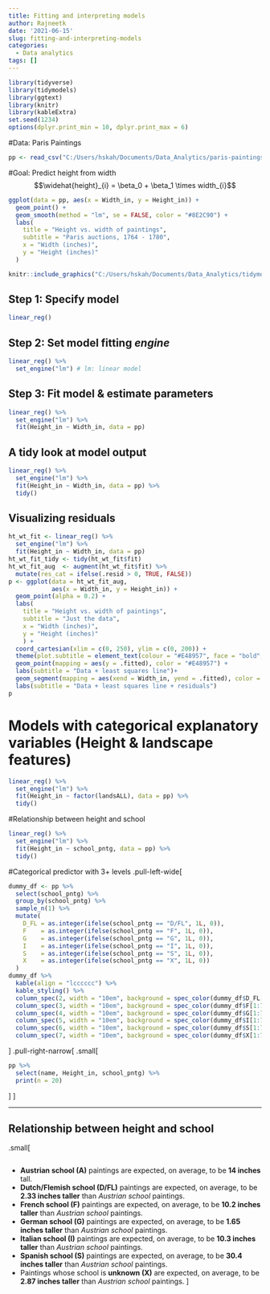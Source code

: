 ```yaml
---
title: Fitting and interpreting models
author: Rajneetk
date: '2021-06-15'
slug: fitting-and-interpreting-models
categories:
  - Data analytics
tags: []
---
```

```r
library(tidyverse)
library(tidymodels)
library(ggtext)
library(knitr)
library(kableExtra)
set.seed(1234)
options(dplyr.print_min = 10, dplyr.print_max = 6)

```



#Data: Paris Paintings
```r
pp <- read_csv("C:/Users/hskah/Documents/Data_Analytics/paris-paintings.csv", na = c("n/a", "", "NA"))
```

#Goal: Predict height from width
$$\widehat{height}_{i} = \beta_0 + \beta_1 \times width_{i}$$
```r
ggplot(data = pp, aes(x = Width_in, y = Height_in)) +
  geom_point() +
  geom_smooth(method = "lm", se = FALSE, color = "#8E2C90") + 
  labs(
    title = "Height vs. width of paintings",
    subtitle = "Paris auctions, 1764 - 1780",
    x = "Width (inches)",
    y = "Height (inches)"
  )

```

```r
knitr::include_graphics("C:/Users/hskah/Documents/Data_Analytics/tidymodels.png")
```

## Step 1: Specify model
```r
linear_reg()
```


## Step 2: Set model fitting *engine*
```r
linear_reg() %>%
  set_engine("lm") # lm: linear model
```

## Step 3: Fit model & estimate parameters

```r
linear_reg() %>%
  set_engine("lm") %>%
  fit(Height_in ~ Width_in, data = pp)
```

## A tidy look at model output
```r
linear_reg() %>%
  set_engine("lm") %>%
  fit(Height_in ~ Width_in, data = pp) %>%
  tidy()
```
## Visualizing residuals
```r
ht_wt_fit <- linear_reg() %>%
  set_engine("lm") %>%
  fit(Height_in ~ Width_in, data = pp)
ht_wt_fit_tidy <- tidy(ht_wt_fit$fit) 
ht_wt_fit_aug  <- augment(ht_wt_fit$fit) %>%
  mutate(res_cat = ifelse(.resid > 0, TRUE, FALSE))
p <- ggplot(data = ht_wt_fit_aug, 
            aes(x = Width_in, y = Height_in)) +
  geom_point(alpha = 0.2) + 
  labs(
    title = "Height vs. width of paintings",
    subtitle = "Just the data",
    x = "Width (inches)",
    y = "Height (inches)"
    ) +
  coord_cartesian(xlim = c(0, 250), ylim = c(0, 200)) +
  theme(plot.subtitle = element_text(colour = "#E48957", face = "bold", size = rel(1.5)))+ geom_smooth(method = "lm", color = "#8E2C90", se = FALSE) +
  geom_point(mapping = aes(y = .fitted), color = "#E48957") +
  labs(subtitle = "Data + least squares line")+
  geom_segment(mapping = aes(xend = Width_in, yend = .fitted), color = "#E48957", alpha = 0.4) +
  labs(subtitle = "Data + least squares line + residuals")
p
```

# Models with categorical explanatory variables (Height & landscape features)

```r
linear_reg() %>%
  set_engine("lm") %>%
  fit(Height_in ~ factor(landsALL), data = pp) %>%
  tidy()
```

#Relationship between height and school
```r
linear_reg() %>%
  set_engine("lm") %>%
  fit(Height_in ~ school_pntg, data = pp) %>%
  tidy()
```

#Categorical predictor with 3+ levels
.pull-left-wide[
```r
dummy_df <- pp %>% 
  select(school_pntg) %>% 
  group_by(school_pntg) %>% 
  sample_n(1) %>%
  mutate(
    D_FL = as.integer(ifelse(school_pntg == "D/FL", 1L, 0)),
    F    = as.integer(ifelse(school_pntg == "F", 1L, 0)),
    G    = as.integer(ifelse(school_pntg == "G", 1L, 0)),
    I    = as.integer(ifelse(school_pntg == "I", 1L, 0)),
    S    = as.integer(ifelse(school_pntg == "S", 1L, 0)),
    X    = as.integer(ifelse(school_pntg == "X", 1L, 0))
  )
dummy_df %>%
  kable(align = "lcccccc") %>%
  kable_styling() %>%
  column_spec(2, width = "10em", background = spec_color(dummy_df$D_FL[1:7], end = 0.8), color = "white") %>%
  column_spec(3, width = "10em", background = spec_color(dummy_df$F[1:7], end = 0.8), color = "white") %>%
  column_spec(4, width = "10em", background = spec_color(dummy_df$G[1:7], end = 0.8), color = "white") %>%
  column_spec(5, width = "10em", background = spec_color(dummy_df$I[1:7], end = 0.8), color = "white") %>%
  column_spec(6, width = "10em", background = spec_color(dummy_df$S[1:7], end = 0.8), color = "white") %>%
  column_spec(7, width = "10em", background = spec_color(dummy_df$X[1:7], end = 0.8), color = "white")
```
]
.pull-right-narrow[
.small[
```r
pp %>% 
  select(name, Height_in, school_pntg) %>%
  print(n = 20)

```
]
]

---


## Relationship between height and school
.small[
```r

```

- **Austrian school (A)** paintings are expected, on average, to be **14 inches** tall.
- **Dutch/Flemish school (D/FL)** paintings are expected, on average, to be **2.33 inches taller** than *Austrian school* paintings.
- **French school (F)** paintings are expected, on average, to be **10.2 inches taller** than *Austrian school* paintings.
- **German school (G)** paintings are expected, on average, to be **1.65 inches taller** than *Austrian school* paintings.
- **Italian school (I)** paintings are expected, on average, to be **10.3 inches taller** than *Austrian school* paintings.
- **Spanish school (S)** paintings are expected, on average, to be **30.4 inches taller** than *Austrian school* paintings.
- Paintings whose school is **unknown (X)** are expected, on average, to be **2.87 inches taller** than *Austrian school* paintings.
]

